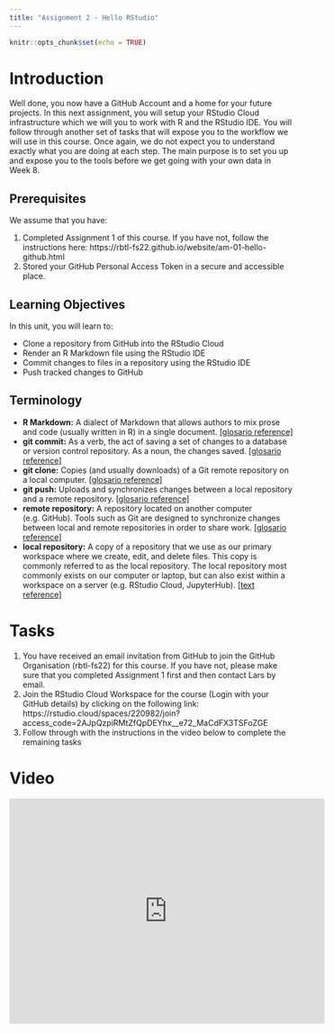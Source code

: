 ```yaml
---
title: "Assignment 2 - Hello RStudio"
---
```


<script defer data-domain="rbtl-fs22.github.io/website" src="https://plausible.io/js/plausible.js"></script>

```r
knitr::opts_chunk$set(echo = TRUE)
```

# Introduction

Well done, you now have a GitHub Account and a home for your future projects. In this next assignment, you will setup your RStudio Cloud infrastructure which we will you to work with R and the RStudio IDE. You will follow through another set of tasks that will expose you to the workflow we will use in this course. Once again, we do not expect you to understand exactly what you are doing at each step. The main purpose is to set you up and expose you to the tools before we get going with your own data in Week 8. 

## Prerequisites

We assume that you have:

1. Completed Assignment 1 of this course. If you have not, follow the instructions here: https://rbtl-fs22.github.io/website/am-01-hello-github.html
2. Stored your GitHub Personal Access Token in a secure and accessible place.

## Learning Objectives

In this unit, you will learn to:

- Clone a repository from GitHub into the RStudio Cloud
- Render an R Markdown file using the RStudio IDE
- Commit changes to files in a repository using the RStudio IDE
- Push tracked changes to GitHub

## Terminology

- **R Markdown:** A dialect of Markdown that allows authors to mix prose and code (usually written in R) in a single document. [[glosario reference]](https://glosario.carpentries.org/en/#r_markdown)
- **git commit:** As a verb, the act of saving a set of changes to a database or version control repository. As a noun, the changes saved. [[glosario reference]](https://glosario.carpentries.org/en/#commit)
- **git clone:** Copies (and usually downloads) of a Git remote repository on a local computer. [[glosario reference]](https://glosario.carpentries.org/en/#git_clone) 
- **git push:** Uploads and synchronizes changes between a local repository and a remote repository. [[glosario reference]](https://glosario.carpentries.org/en/#git_push) 
- **remote repository:** A repository located on another computer (e.g. GitHub). Tools such as Git are designed to synchronize changes between local and remote repositories in order to share work. [[glosario reference]](https://glosario.carpentries.org/en/#remote_repository) 
- **local repository:** A copy of a repository that we use as our primary workspace where we create, edit, and delete files. This copy is commonly referred to as the local repository. The local repository most commonly exists on our computer or laptop, but can also exist within a workspace on a server (e.g. RStudio Cloud, JupyterHub). [[text reference]](https://datasciencebook.ca/Getting-started-with-version-control.html#version-control-repositories)

# Tasks 

1. You have received an email invitation from GitHub to join the GitHub Organisation (rbtl-fs22) for this course. If you have not, please make sure that you completed Assignment 1 first and then contact Lars by email.
2. Join the RStudio Cloud Workspace for the course (Login with your GitHub details) by clicking on the following link:
https://rstudio.cloud/spaces/220982/join?access_code=2AJpQzpiRMtZfQpDEYhx__e72_MaCdFX3TSFoZGE
3. Follow through with the instructions in the video below to complete the remaining tasks

# Video

<iframe width="560" height="400" src="https://www.youtube.com/embed/kLcL71bHrF8" title="YouTube video player" frameborder="0" allow="accelerometer; autoplay; clipboard-write; encrypted-media; gyroscope; picture-in-picture" allowfullscreen></iframe>

